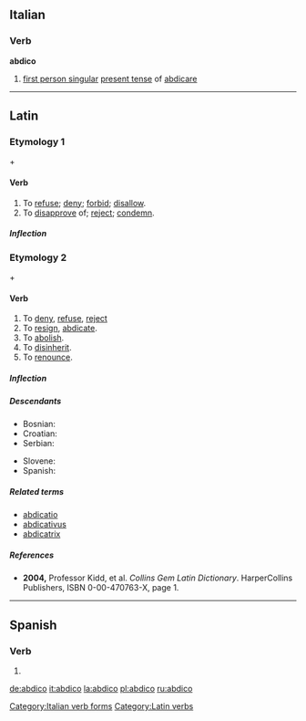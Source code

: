 ==Italian==

===Verb===
'''abdico'''

# [[first person singular]]  [[present tense]] of [[abdicare]]

[[Category:Italian verb forms]]

----

==Latin==

===Etymology 1===
{{term|ab-|ab-|from|lang=la}} + {{term|dico|dīcō|I say|lang=la}}

====Verb====
{{la-verb|abdico|abdicō|abdicere|abdicere|abdixi|abdīxī|abdictum|abdictum}}

# To [[refuse]]; [[deny]]; [[forbid]]; [[disallow]].
# To [[disapprove]] of; [[reject]]; [[condemn]].

=====Inflection=====
{{la-conj-3rd|abdīc|abdīx|abdīct|11=abdic|22=abdix|33=abdict}}

===Etymology 2===
{{term|ab-|ab-|from|lang=la}} + {{term|dico|dicō|I dedicate|lang=la}}

====Verb====
{{la-verb|abdico|abdicō|abdicare|abdicāre|abdicavi|abdicāvī|abdicatum|abdicātum}}

# To [[deny]], [[refuse]], [[reject]]
# To [[resign]], [[abdicate]].
# To [[abolish]].
# To [[disinherit]].
# To [[renounce]].

=====Inflection=====
{{la-conj-1st|abdic|abdicāv|abdicāt|11=abdic|22=abdicav|33=abdicat}}

=====Descendants=====
{{rel-top|Descendants}}
* Bosnian: {{l|bs|abdicirati}}
* Croatian: {{l|hr|abdicirati}}
* Serbian: {{l|sr|abdicirati}}
{{rel-mid}}
* Slovene: {{l|sl|abdicirati}}
* Spanish: {{l|es|abdicar}}
{{rel-bottom}}

=====Related terms=====
* [[abdicatio]]
* [[abdicativus]]
* [[abdicatrix]]

=====References=====
* '''2004,''' Professor Kidd, et al. ''Collins Gem Latin Dictionary''. HarperCollins Publishers, ISBN 0-00-470763-X, page 1.
{{R:L&S|abdico}}

[[Category:Latin verbs]]

----

==Spanish==

===Verb===
{{es-verb-form|abdicar}}

# {{es-verb form of|ending=ar|mood=indicative|tense=present|pers=1|number=singular|[[abdicar]]}}

[[de:abdico]]
[[it:abdico]]
[[la:abdico]]
[[pl:abdico]]
[[ru:abdico]]